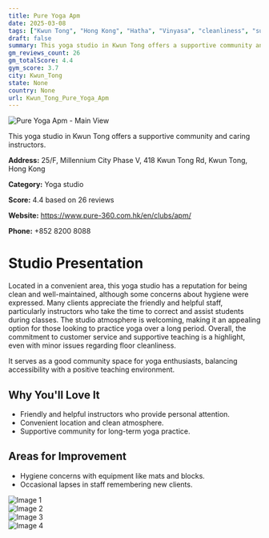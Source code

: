 ```yaml
---
title: Pure Yoga Apm
date: 2025-03-08
tags: ["Kwun Tong", "Hong Kong", "Hatha", "Vinyasa", "cleanliness", "supportive atmosphere", "Kwun Tong"]  
draft: false
summary: This yoga studio in Kwun Tong offers a supportive community and caring instructors.
gm_reviews_count: 26
gm_totalScore: 4.4
gym_score: 3.7
city: Kwun_Tong
state: None
country: None
url: Kwun_Tong_Pure_Yoga_Apm
---
```


<div className="aspect-[16/9] relative my-8">
  <img 
    src="https://lh5.googleusercontent.com/p/AF1QipNz6GyEQ2PGiCYZGvTbFXuPqpTD_j2XrncncINN=w1920-h1080-k-no"
    alt="Pure Yoga Apm - Main View"
    className="object-cover absolute inset-0 w-full h-full rounded-lg"
  />
</div>

This yoga studio in Kwun Tong offers a supportive community and caring instructors.

**Address:** 25/F, Millennium City Phase V, 418 Kwun Tong Rd, Kwun Tong, Hong Kong

**Category:** Yoga studio

**Score:** 4.4 based on 26 reviews

**Website:** https://www.pure-360.com.hk/en/clubs/apm/

**Phone:** +852 8200 8088

# Studio Presentation

Located in a convenient area, this yoga studio has a reputation for being clean and well-maintained, although some concerns about hygiene were expressed. Many clients appreciate the friendly and helpful staff, particularly instructors who take the time to correct and assist students during classes. The studio atmosphere is welcoming, making it an appealing option for those looking to practice yoga over a long period. Overall, the commitment to customer service and supportive teaching is a highlight, even with minor issues regarding floor cleanliness. 

It serves as a good community space for yoga enthusiasts, balancing accessibility with a positive teaching environment.

## Why You'll Love It

- Friendly and helpful instructors who provide personal attention.
- Convenient location and clean atmosphere.
- Supportive community for long-term yoga practice.

## Areas for Improvement

- Hygiene concerns with equipment like mats and blocks.
- Occasional lapses in staff remembering new clients.

<div className="grid grid-cols-1 xl:grid-cols-2 gap-4 my-8">
<div className="aspect-[4/3] relative"><img src="https://lh3.googleusercontent.com/p/AF1QipNu56nHXvO0k5KFQDSmrWaQ4Ik_JPayvyLhh64X=w1920-h1080-k-no-pi0.08625119-ya329.49487-ro0.5162358-fo100" alt="Image 1" className="object-cover absolute inset-0 w-full h-full rounded-lg" /></div>
<div className="aspect-[4/3] relative"><img src="https://lh3.googleusercontent.com/p/AF1QipMPWttyEzDGtZKOdG405ERc9JneOQliqbZVG3Rq=w1920-h1080-k-no-pi-0.14823185-ya312.93054-ro0.15034445-fo100" alt="Image 2" className="object-cover absolute inset-0 w-full h-full rounded-lg" /></div>
<div className="aspect-[4/3] relative"><img src="https://lh3.googleusercontent.com/p/AF1QipMhTd9MlP7oQvJzQ4gaxAvR8zSjZgDfvq9dXiSq=w1920-h1080-k-no-pi0.5549701-ya39.629456-ro0.69611573-fo100" alt="Image 3" className="object-cover absolute inset-0 w-full h-full rounded-lg" /></div>
<div className="aspect-[4/3] relative"><img src="https://lh3.googleusercontent.com/p/AF1QipOLcESMO9fV6IqhTGCIq9Eerm5mbWRC8QLVTgJX=w1920-h1080-k-no-pi-0.41885722-ya321.2534-ro0.46938068-fo100" alt="Image 4" className="object-cover absolute inset-0 w-full h-full rounded-lg" /></div>
</div>